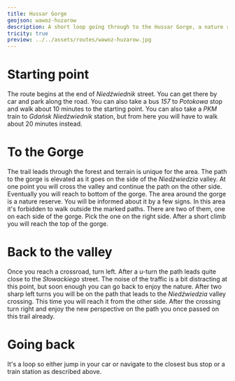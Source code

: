 ```yaml
---
title: Hussar Gorge
geojson: wawoz-huzarow
description: A short loop going through to the Hussar Gorge, a nature reserve in Gdańsk.
tricity: true
preview: ../../assets/routes/wawoz-huzarow.jpg
---
```


# Starting point

The route begins at the end of _Niedźwiednik_ street. You can get there by car and park along the road.
You can also take a bus _157_ to _Potokowa_ stop and walk about 10 minutes to the starting point.
You can also take a _PKM_ train to _Gdańsk Niedźwiednik_ station, but from here you will have to
walk about 20 minutes instead.

# To the Gorge

The trail leads through the forest and terrain is unique for the area. The path to the gorge is elevated
as it goes on the side of the _Niedźwiedzia_ valley. At one point you will cross the valley and continue
the path on the other side. Eventually you will reach to bottom of the gorge.
The area around the gorge is a nature reserve. You will be informed about it by a few signs.
In this area it's forbidden to walk outside the marked paths. There are two of them, one on each
side of the gorge. Pick the one on the right side. After a short climb you will reach the top
of the gorge.

# Back to the valley

Once you reach a crossroad, turn left. After a u-turn the path leads quite close to the
_Słowackiego_ street. The noise of the traffic is a bit distracting at this point, but soon enough
you can go back to enjoy the nature. After two sharp left turns you will be on the path that leads
to the _Niedźwiedzia_ valley crossing. This time you will reach it from the other side.
After the crossing turn right and enjoy the new perspective on the path you once passed
on this trail already.

# Going back

It's a loop so either jump in your car or navigate to the closest bus stop or a train station as
described above.
